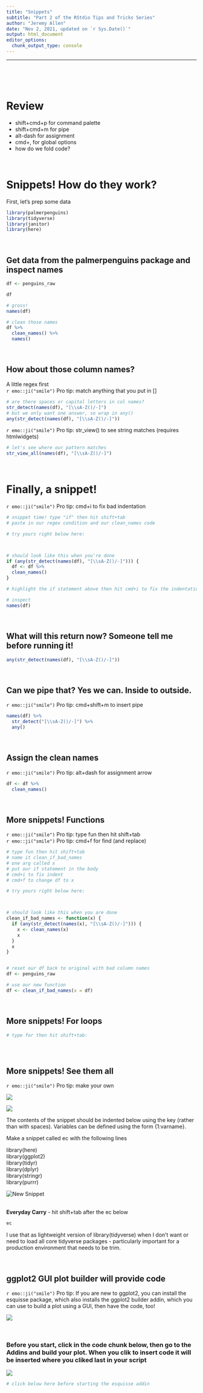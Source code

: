 ```yaml
---
title: "Snippets"
subtitle: "Part 2 of the RStdio Tips and Tricks Series"
author: "Jeremy Allen"
date: "Nov 2, 2021, updated on `r Sys.Date()`"
output: html_document
editor_options: 
  chunk_output_type: console
---
```


------------------------------------------------------------------------

<br>\
<br>

# Review

-   shift+cmd+p for command palette
-   shift+cmd+m for pipe
-   alt-dash for assignment
-   cmd+, for global options
-   how do we fold code?

<br>

# Snippets! How do they work?

First, let's prep some data

```r

library(palmerpenguins)
library(tidyverse)
library(janitor)
library(here)

```

<br>

## Get data from the palmerpenguins package and inspect names

```r

df <- penguins_raw

df

# gross!
names(df)

# clean those names
df %>% 
  clean_names() %>% 
  names()

```

<br>

## How about those column names?

A little regex first\
`r emo::ji("smile")` Pro tip: match anything that you put in []

```r

# are there spaces or capital letters in col names?
str_detect(names(df), "[\\sA-Z()/-]")
# but we only want one answer, so wrap in any()
any(str_detect(names(df), "[\\sA-Z()/-]"))

```

`r emo::ji("smile")` Pro tip: str_view() to see string matches (requires htmlwidgets)

```r

# let's see where our pattern matches
str_view_all(names(df), "[\\sA-Z()/-]")

```

<br>

# Finally, a snippet!

`r emo::ji("smile")` Pro tip: cmd+i to fix bad indentation

```r

# snippet time! type "if" then hit shift+tab
# paste in our regex condition and our clean_names code

# try yours right below here:



# should look like this when you're done
if (any(str_detect(names(df), "[\\sA-Z()/-]"))) {
  df <- df %>% 
  clean_names()
}

# highlight the if statement above then hit cmd+i to fix the indentation

# inspect
names(df)

```

<br>

## What will this return now? Someone tell me before running it!

```r

any(str_detect(names(df), "[\\sA-Z()/-]"))

```

<br>

## Can we pipe that? Yes we can. Inside to outside.

`r emo::ji("smile")` Pro tip: cmd+shift+m to insert pipe

```r

names(df) %>% 
  str_detect("[\\sA-Z()/-]") %>% 
  any()

```

<br>

## Assign the clean names

`r emo::ji("smile")` Pro tip: alt+dash for assignment arrow

```r

df <- df %>% 
  clean_names()

```

<br>

## More snippets! Functions

`r emo::ji("smile")` Pro tip: type fun then hit shift+tab\
`r emo::ji("smile")` Pro tip: cmd+f for find (and replace)

```r

# type fun then hit shift+tab
# name it clean_if_bad_names
# one arg called x
# put our if statement in the body
# cmd+i to fix indent
# cmd+f to change df to x

# try yours right below here:



# should look like this when you are done
clean_if_bad_names <- function(x) {
  if (any(str_detect(names(x), "[\\sA-Z()/-]"))) {
    x <- clean_names(x)
    x
  }
  x
}


# reset our df back to original with bad column names
df <- penguins_raw

# use our new function
df <- clean_if_bad_names(x = df)

```

<br>

## More snippets! For loops

```r

# type for then hit shift+tab:



```

<br>

## More snippets! See them all

`r emo::ji("smile")` Pro tip: make your own

![](images/snippets1.png)

![](images/snippets2.png)

The contents of the snippet should be indented below using the <tab> key (rather than with spaces). Variables can be defined using the form {1:varname}.

Make a snippet called ec with the following lines

library(here)  
library(ggplot2)  
library(tidyr)  
library(dplyr)  
library(stringr)  
library(purrr)  

![New Snippet](images/ec_snippet.png "New snippet in the snippet editor pane")\
<br>

**Everyday Carry** - hit shift+tab after the ec below

```r

ec

```

I use that as lightweight version of library(tidyverse) when I don't want or need to load all core tidyverse packages - particularly important for a production environment that needs to be trim.

<br>

## ggplot2 GUI plot builder will provide code

`r emo::ji("smile")` Pro tip: If you are new to ggplot2, you can install the esquisse package, which also installs the ggplot2 builder addin, which you can use to build a plot using a GUI, then have the code, too!

![](images/esqui0.gif)  

<br>

### Before you start, click in the code chunk below, then go to the Addins and build your plot. When you clik to insert code it will be inserted where you cliked last in your script

![](images/esqui3.gif)  

```r

# click below here before starting the esquisse addin


```


